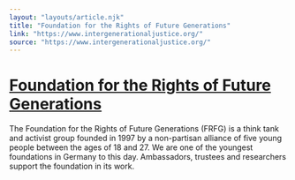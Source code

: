 ```yaml
---
layout: "layouts/article.njk"
title: "Foundation for the Rights of Future Generations"
link: "https://www.intergenerationaljustice.org/"
source: "https://www.intergenerationaljustice.org/"
---
```


# [Foundation for the Rights of Future Generations](https://www.intergenerationaljustice.org/)

The Foundation for the Rights of Future Generations (FRFG) is a think tank and activist group founded in 1997 by a non-partisan alliance of five young people between the ages of 18 and 27. We are one of the youngest foundations in Germany to this day. Ambassadors, trustees and researchers support the foundation in its work.